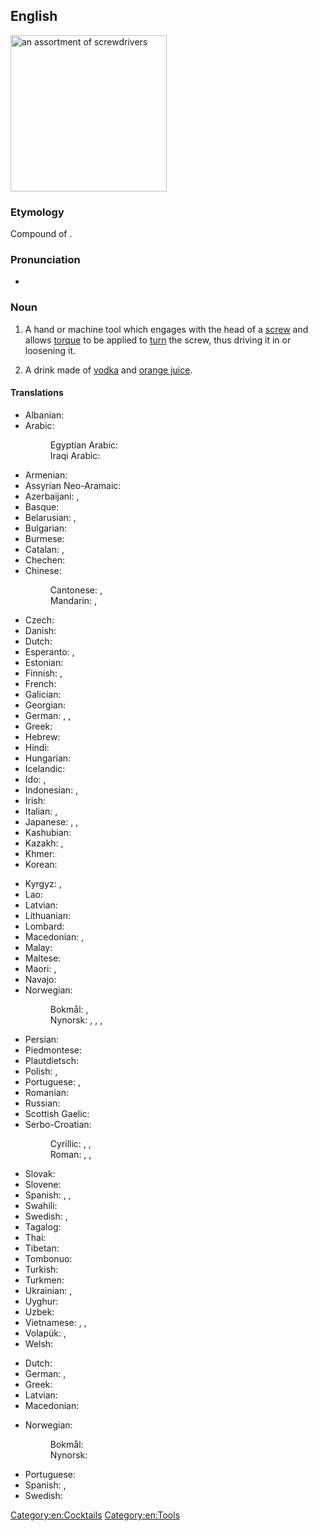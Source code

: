 ==English==
[[Image:Driver_tools.jpg|thumb|right|250px|an assortment of screwdrivers]]
{{wikipedia}}

===Etymology===
Compound of {{compound|en|screw|driver}}.

===Pronunciation===
* {{audio|en|en-us-screwdriver.ogg|Audio (US)}}

===Noun===
{{en-noun}}

# A hand or machine tool which engages with the head of a [[screw]] and allows [[torque]] to be applied to [[turn]] the screw, thus driving it in or loosening it.
#: {{syn|en|turnscrew}}
# A drink made of [[vodka]] and [[orange juice]].

====Translations====
{{trans-top|tool}}
* Albanian: {{t+|sq|kaçavidë|f}}
* Arabic: {{t|ar|مِفَكّ اَلْبَرَاغِيّ|m}}
*: Egyptian Arabic: {{t|arz|مفك|m|tr=mufakk}}
*: Iraqi Arabic: {{t|acm|درنفيس|tr=darnafīs}}
* Armenian: {{t+|hy|պտուտակահան}}
* Assyrian Neo-Aramaic: {{t|aii|ܕܲܒܸܪ ܚܵܠܘܿܠܵܐ|m|tr=dabir ḥālolā}}
* Azerbaijani: {{t|az|burğac}}, {{t|az|piçburan}}
* Basque: {{t|eu|bihurkin}}
* Belarusian: {{t|be|зашру́бка|f}}, {{t|be|адвёртка|f}}
* Bulgarian: {{t+|bg|отве́ртка|f}}
* Burmese: {{t+|my|ဝက်အူလှည့်}}
* Catalan: {{t+|ca|tornavís|m}}, {{t+|ca|desengramponador}}
* Chechen: {{t|ce|сетал}}
* Chinese:
*: Cantonese: {{t|yue|螺絲批|sc=Hani}}, {{t|yue|螺丝批|tr=lo4 si1 pai1|sc=Hani}}
*: Mandarin: {{t+|cmn|螺絲刀|sc=Hani}}, {{t+|cmn|螺丝刀|tr=luósīdāo|sc=Hani}}
* Czech: {{t+|cs|šroubovák|m}}
* Danish: {{t+|da|skruetrækker|c}}
* Dutch: {{t+|nl|schroevendraaier|m}} <!-- [[schroevedraaier]] is not official Dutch spelling -->
* Esperanto: {{t|eo|ŝraŭbturnilo}}, {{t|eo|ŝraŭbilo}}
* Estonian: {{t|et|kruvikeeraja}}
* Finnish: {{t+|fi|ruuvimeisseli}}, {{t+|fi|ruuvitaltta}}
* French: {{t+|fr|tournevis|m}}
* Galician: {{t+|gl|desaparafusador|m}}
* Georgian: {{t+|ka|სახრახნისი}}
* German: {{t+|de|Schraubenzieher|m}}, {{t+|de|Schraubendreher|m}}, {{t|de|Schrauber|m}} {{q|colloquial}}
* Greek: {{t+|el|κατσαβίδι|n}}
* Hebrew: {{t+|he|מַבְרֵג|m|tr=mavrég}}
* Hindi: {{t|hi|पेंचकस|m}}
* Hungarian: {{t+|hu|csavarhúzó}}
* Icelandic: {{t|is|skrúfjárn|n}}
* Ido: {{t+|io|visilo}}, {{t+|io|skruboturnilo}}
* Indonesian: {{t+|id|obeng}}, {{t+|id|drai}}
* Irish: {{t|ga|scriúire|m}}
* Italian: {{t+|it|cacciavite|m}}, {{t+|it|giravite|m}}
* Japanese: {{t|ja|スクリュードライバー|tr=sukuryūdoraibā}}, {{t|ja|螺子回し|tr=ねじまわし, nejimawashi}}, {{t+|ja|ドライバー|tr=doraibā|sc=Jpan}}
* Kashubian: {{t|csb|szruwnik|m}}
* Kazakh: {{t|kk|бұрауыш}}, {{t+|kk|бұрағыш}}
* Khmer: {{t+|km|ទួរណឺវិស}}
* Korean: {{t+|ko|나사돌리개}}
{{trans-mid}}
* Kyrgyz: {{t|ky|отвёртка}}, {{t|ky|бурагыч}}
* Lao: {{t|lo|ໄຂຄວງ|m}}
* Latvian: {{t|lv|skrūvgriezis|m}}
* Lithuanian: {{t|lt|atsuktuvas|m}}
* Lombard: {{t|lmo|caçavide|m}}
* Macedonian: {{t|mk|одвртка|f}}, {{t|mk|шрафцигер|m}}
* Malay: {{t+|ms|pemutar skru}}
* Maltese: {{t|mt|tornavit|m}}
* Maori: {{t|mi|kōwiri}}, {{t|mi|huriwiri}}
* Navajo: {{t|nv|bee ił hadaʼagizí}}
* Norwegian:
*: Bokmål: {{t+|nb|skrujern|n}}, {{t|nb|skrutrekker|m}}
*: Nynorsk: {{t|nn|skrujarn|n}}, {{t|nn|skrujern|n}}, {{t|nn|skrutrekkar|m}}, {{t|nn|skrutrekkjar|m}}
* Persian: {{t|fa|پیچ‌گوشتی|tr=pič-gušti}} <!-- zero-width non-joiner -->
* Piedmontese: {{t|pms|tornavis|m}}
* Plautdietsch: {{t|pdt|Schruwendreia|m}}
* Polish: {{t+|pl|śrubokręt|m}}, {{t+|pl|wkrętak|m}}
* Portuguese: {{t+|pt|chave de fenda|f}}, {{t|pt|chave de parafusos|f}}
* Romanian: {{t+|ro|șurubelniță|f}}
* Russian: {{t+|ru|отвёртка|f}}
* Scottish Gaelic: {{t|gd|sgriubhaire|m}}
* Serbo-Croatian:
*: Cyrillic: {{t|sh|одвртка|f}}, {{t|sh|одвијач|m}}, {{t|sh|шарафцигер|m}}
*: Roman: {{t|sh|odvrtka|f}}, {{t+|sh|odvijač|m}}, {{t|sh|šarafciger|m}}
* Slovak: {{t|sk|šraubovák|m}}
* Slovene: {{t+|sl|izvijač|m}}
* Spanish: {{t+|es|destornillador|m}}, {{t+|es|desarmador|m}}, {{t|es|atornillador|m}}
* Swahili: {{t|sw|bisibisi}}
* Swedish: {{t+|sv|skruvmejsel|c}} {{q|hand tool}}, {{t+|sv|skruvdragare|c}} {{q|machine tool}}
* Tagalog: {{t|tl|destornilyador}}
* Thai: {{t+|th|ไขควง}}
* Tibetan: {{t|bo|གཟེར་གཅུད}}
* Tombonuo: {{t|txa|sikoru diribor}}
* Turkish: {{t+|tr|tornavida}}
* Turkmen: {{t|tk|otwertka}}
* Ukrainian: {{t|uk|ви́крутка|f}}, {{t|uk|за́вертка|f}}
* Uyghur: {{t|ug|ئەتۋىركە}}
* Uzbek: {{t|uz|otvyortka}}
* Vietnamese: {{t|vi|chìa vít}}, {{t|vi|tuộc vít}}, {{t|vi|tuốc-nơ-vít}}
* Volapük: {{t|vo|skrubitulöm}}, {{t|vo|skruböm}}
* Welsh: {{t|cy|sgriwdreif}}
{{trans-bottom}}

{{trans-top|drink}}
* Dutch: {{t+|nl|screwdriver|m}}
* German: {{t|de|Screwdriver|m}}, {{t|de|Wodka-Orange|m}}
* Greek: {{t|el|βότκα πορτοκάλι|f}}
* Latvian: {{t|lv|skrūve|f}}
* Macedonian: {{t|mk|шрафцигер|m}}
{{trans-mid}}
* Norwegian:
*: Bokmål: {{t+|nb|screwdriver|m}}
*: Nynorsk: {{t|nn|screwdriver|m}}
* Portuguese: {{t|pt|[[vodca]] [[com]] [[suco]] [[de]] [[laranja]]|f}}
* Spanish: {{t+|es|desarmador|m}} {{q|Latin America}}, {{t|es|vodka con naranja|f}} {{q|Spain}}
* Swedish: {{t+|sv|screwdriver|c}}
{{trans-bottom}}

[[Category:en:Cocktails]]
[[Category:en:Tools]]